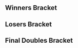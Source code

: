 {{DISPLAYTITLE: Apollo VIII: Doubles Bracket}}{{SetGame|melee}}
{{Tabs static
|name1=Overview |link1=Apollo/8
|name2=Singles Pools |link2=Apollo/8/Singles Pools
|name3=Singles Bracket |link3=Apollo/8/Singles Bracket
|name4=Doubles Bracket |link4=Apollo/8/Doubles Bracket
|This=4
}}
==Winners Bracket==
{{16DEDoublesWBracketA
<!-- ROUND 1 -->
|r1m1t1p1=G$ |r1m1t1p1flag=us
|r1m1t1p2=DJ Nintendo |r1m1t1p2flag=us |r1m1t1score={{win}}
|r1m1t2p1=Bye |r1m1t2p1flag=
|r1m1t2p2=Bye |r1m1t2p2flag= |r1m1t2score=
|r1m1win=1

|r1m2t1p1=BIG KID |r1m2t1p1flag=us
|r1m2t1p2=Elliot |r1m2t1p2flag=ca |r1m2t1score=2
|r1m2t2p1=Lil'Pastry |r1m2t2p1flag=us
|r1m2t2p2=DarkGenex |r1m2t2p2flag=us |r1m2t2score=0
|r1m2win=1

|r1m3t1p1=Rishi |r1m3t1p1flag=us
|r1m3t1p2=mayb |r1m3t1p2flag=us |r1m3t1score={{win}}
|r1m3t2p1=Bye |r1m3t2p1flag=
|r1m3t2p2=Bye |r1m3t2p2flag= |r1m3t2score=
|r1m3win=1

|r1m4t1p1=Fiya |r1m4t1p1flag=us
|r1m4t1p2=Waba Kuku |r1m4t1p2flag=us |r1m4t1score={{win}}
|r1m4t2p1=Bye |r1m4t2p1flag=
|r1m4t2p2=Bye |r1m4t2p2flag= |r1m4t2score=
|r1m4win=1

|r1m5t1p1=dizzkidboogie |r1m5t1p1flag=us
|r1m5t1p2=iBDW |r1m5t1p2flag=us |r1m5t1score={{win}}
|r1m5t2p1=Bye |r1m5t2p1flag=
|r1m5t2p2=Bye |r1m5t2p2flag= |r1m5t2score=
|r1m5win=1

|r1m6t1p1=Wassabi |r1m6t1p1flag=us
|r1m6t1p2=Thx |r1m6t1p2flag=us |r1m6t1score=2
|r1m6t2p1=Skrad |r1m6t2p1flag=us
|r1m6t2p2=2%Milk |r1m6t2p2flag=us |r1m6t2score=0
|r1m6win=1

|r1m7t1p1=Jflex |r1m7t1p1flag=us
|r1m7t1p2=Zanguzen |r1m7t1p2flag=us |r1m7t1score={{win}}
|r1m7t2p1=Bye |r1m7t2p1flag=
|r1m7t2p2=Bye |r1m7t2p2flag= |r1m7t2score=
|r1m7win=1

|r1m8t1p1=Icy |r1m8t1p1flag=us
|r1m8t1p2=vortex |r1m8t1p2flag=us |r1m8t1score={{win}}
|r1m8t2p1=Bye |r1m8t2p1flag=
|r1m8t2p2=Bye |r1m8t2p2flag= |r1m8t2score=
|r1m8win=1

<!-- ROUND 2 -->
|r2m1t1p1=G$ |r2m1t1p1flag=us
|r2m1t1p2=DJ Nintendo |r2m1t1p2flag=us |r2m1t1score=2
|r2m1t2p1=BIG KID |r2m1t2p1flag=us
|r2m1t2p2=Elliot |r2m1t2p2flag=ca |r2m1t2score=0
|r2m1win=1

|r2m2t1p1=Rishi |r2m2t1p1flag=us
|r2m2t1p2=mayb |r2m2t1p2flag=us |r2m2t1score=2
|r2m2t2p1=Fiya |r2m2t2p1flag=us
|r2m2t2p2=Waba Kuku |r2m2t2p2flag=us |r2m2t2score=0
|r2m2win=1

|r2m3t1p1=dizzkidboogie |r2m3t1p1flag=us
|r2m3t1p2=iBDW |r2m3t1p2flag=us |r2m3t1score=2
|r2m3t2p1=Wassabi |r2m3t2p1flag=us
|r2m3t2p2=Thx |r2m3t2p2flag=us |r2m3t2score=1
|r2m3win=1

|r2m4t1p1=Jflex |r2m4t1p1flag=us
|r2m4t1p2=Zanguzen |r2m4t1p2flag=us |r2m4t1score=2
|r2m4t2p1=Icy |r2m4t2p1flag=us
|r2m4t2p2=vortex |r2m4t2p2flag=us |r2m4t2score=1
|r2m4win=1

<!-- ROUND 3 -->
|r3m1t1p1=G$ |r3m1t1p1flag=us
|r3m1t1p2=DJ Nintendo |r3m1t1p2flag=us |r3m1t1score=3
|r3m1t2p1=Rishi |r3m1t2p1flag=us
|r3m1t2p2=mayb |r3m1t2p2flag=us |r3m1t2score=2
|r3m1win=1

|r3m2t1p1=dizzkidboogie |r3m2t1p1flag=us
|r3m2t1p2=iBDW |r3m2t1p2flag=us |r3m2t1score=3
|r3m2t2p1=Jflex |r3m2t2p1flag=us
|r3m2t2p2=Zanguzen |r3m2t2p2flag=us |r3m2t2score=0
|r3m2win=1
}}
==Losers Bracket==
{{12DEDoublesLBracketSmwA
|tourneylink=Apollo/8
|tourneyname=Apollo VIII
|l1placement=9-12
|l2placement=7-8
|l3placement=5-6

<!-- ROUND 1 -->
|l1m1t1p1=Icy |l1m1t1p1flag=us
|l1m1t1p2=vortex |l1m1t1p2flag=us |l1m1t1score=2
|l1m1t2p1=Lil'Pastry |l1m1t2p1flag=us
|l1m1t2p2=DarkGenex |l1m1t2p2flag=us |l1m1t2score=1
|l1m1win=1

|l1m2t1p1=Wassabi |l1m2t1p1flag=us
|l1m2t1p2=Thx |l1m2t1p2flag=us |l1m2t1score={{win}}
|l1m2t2p1=Bye |l1m2t2p1flag=
|l1m2t2p2=Bye |l1m2t2p2flag= |l1m2t2score=
|l1m2win=1

|l1m3t1p1=Fiya |l1m3t1p1flag=us
|l1m3t1p2=Waba Kuku |l1m3t1p2flag=us |l1m3t1score=2
|l1m3t2p1=Skrad |l1m3t2p1flag=us
|l1m3t2p2=2%Milk |l1m3t2p2flag=us |l1m3t2score=0
|l1m3win=1

|l1m4t1p1=BIG KID |l1m4t1p1flag=us
|l1m4t1p2=Elliot |l1m4t1p2flag=ca |l1m4t1score={{win}}
|l1m4t2p1=Bye |l1m4t2p1flag=
|l1m4t2p2=Bye |l1m4t2p2flag= |l1m4t2score=
|l1m4win=1

<!-- ROUND 2 -->
|l2m1t1p1=Icy |l2m1t1p1flag=us
|l2m1t1p2=vortex |l2m1t1p2flag=us |l2m1t1score=1
|l2m1t2p1=Wassabi |l2m1t2p1flag=us
|l2m1t2p2=Thx |l2m1t2p2flag=us |l2m1t2score=2
|l2m1win=2

|l2m2t1p1=Fiya |l2m2t1p1flag=us
|l2m2t1p2=Waba Kuku |l2m2t1p2flag=us |l2m2t1score=2
|l2m2t2p1=BIG KID |l2m2t2p1flag=us
|l2m2t2p2=Elliot |l2m2t2p2flag=ca |l2m2t2score=1
|l2m2win=1

<!-- ROUND 3 -->
|l3m1t1p1=Rishi |l3m1t1p1flag=us
|l3m1t1p2=mayb |l3m1t1p2flag=us |l3m1t1score=3
|l3m1t2p1=Wassabi |l3m1t2p1flag=us
|l3m1t2p2=Thx |l3m1t2p2flag=us |l3m1t2score=0
|l3m1win=1

|l3m2t1p1=Jflex |l3m2t1p1flag=us
|l3m2t1p2=Zanguzen |l3m2t1p2flag=us |l3m2t1score=3
|l3m2t2p1=Fiya |l3m2t2p1flag=us
|l3m2t2p2=Waba Kuku |l3m2t2p2flag=us |l3m2t2score=0
|l3m2win=1
}}
<onlyinclude>
==Final Doubles Bracket==
{{DEFinalDoublesSmwBracket
|tourneylink=Apollo/8
|tourneyname=Apollo VIII
|l1placement=4
|r2placement=3
|r3loserplacement=2
|r3winnerplacement=1

<!-- FROM WINNERS -->
|r1m1t1p1=G$ |r1m1t1p1flag=us
|r1m1t1p2=DJ Nintendo |r1m1t1p2flag=us |r1m1t1score=3
|r1m1t2p1=dizzkidboogie |r1m1t2p1flag=us
|r1m1t2p2=iBDW |r1m1t2p2flag=us |r1m1t2score=1
|r1m1win=1

<!-- FROM LOSERS -->
|l1m1t1p1=Rishi |l1m1t1p1flag=us
|l1m1t1p2=mayb |l1m1t1p2flag=us |l1m1t1score=2
|l1m1t2p1=Jflex |l1m1t2p1flag=us
|l1m1t2p2=Zanguzen |l1m1t2p2flag=us |l1m1t2score=3
|l1m1win=2

<!-- LOSERS FINALS -->
|r2m1t1p1=dizzkidboogie |r2m1t1p1flag=us
|r2m1t1p2=iBDW |r2m1t1p2flag=us |r2m1t1score=3
|r2m1t2p1=Jflex |r2m1t2p1flag=us
|r2m1t2p2=Zanguzen |r2m1t2p2flag=us |r2m1t2score=2
|r2m1win=1

<!-- GRAND FINALS -->
|r3m1t1p1=G$ |r3m1t1p1flag=us
|r3m1t1p2=DJ Nintendo |r3m1t1p2flag=us |r3m1t1score=3 |r3m2t1score=
|r3m1t2p1=dizzkidboogie |r3m1t2p1flag=us
|r3m1t2p2=iBDW |r3m1t2p2flag=us |r3m1t2score=1 |r3m2t2score=
|r3m1win=1
}}</onlyinclude>
